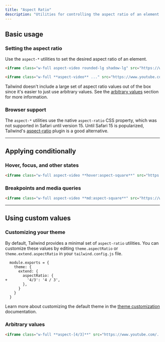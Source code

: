 ---
title: "Aspect Ratio"
description: "Utilities for controlling the aspect ratio of an element."
---



## Basic usage

### Setting the aspect ratio

Use the `aspect-*` utilities to set the desired aspect ratio of an element.

```html {{ example: { resizable: true } }}
<iframe class="w-full aspect-video rounded-lg shadow-lg" src="https://www.youtube.com/embed/dQw4w9WgXcQ" frameborder="0" allow="accelerometer; autoplay; clipboard-write; encrypted-media; gyroscope; picture-in-picture" allowfullscreen></iframe>
```

```html
<iframe class="w-full **aspect-video** ..." src="https://www.youtube.com/..."></iframe>
```

Tailwind doesn't include a large set of aspect ratio values out of the box since it's easier to just use arbitrary values. See the [arbitrary values](#arbitrary-values) section for more information.

### Browser support

The `aspect-*` utilities use the native `aspect-ratio` CSS property, which was not supported in Safari until version 15. Until Safari 15 is popularized, Tailwind's [aspect-ratio](https://github.com/tailwindlabs/tailwindcss-aspect-ratio) plugin is a good alternative.

---

## <Heading ignore>Applying conditionally</Heading>

### <Heading ignore>Hover, focus, and other states</Heading>

<HoverFocusAndOtherStates featuredClass="aspect-square">

```html
<iframe class="w-full aspect-video **hover:aspect-square**" src="https://www.youtube.com/..."></iframe>
```

</HoverFocusAndOtherStates>

### <Heading ignore>Breakpoints and media queries</Heading>

<BreakpointsAndMediaQueries featuredClass="aspect-square">

```html
<iframe class="w-full aspect-video **md:aspect-square**" src="https://www.youtube.com/..."></iframe>
```

</BreakpointsAndMediaQueries>

---

## Using custom values

### Customizing your theme

By default, Tailwind provides a minimal set of `aspect-ratio` utilities. You can customize these values by editing `theme.aspectRatio` or `theme.extend.aspectRatio` in your `tailwind.config.js` file.

```diff-js {{ filename: 'tailwind.config.js' }}
  module.exports = {
    theme: {
      extend: {
        aspectRatio: {
+         '4/3': '4 / 3',
        },
      }
    }
  }
```

Learn more about customizing the default theme in the [theme customization](/docs/theme#customizing-the-default-theme) documentation.

### Arbitrary values

<ArbitraryValues property="aspect-ratio">

```html
<iframe class="w-full **aspect-[4/3]**" src="https://www.youtube.com/..."></iframe>
```

</ArbitraryValues>
